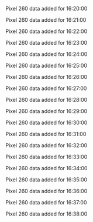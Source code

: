 Pixel 260 data added for 16:20:00

Pixel 260 data added for 16:21:00

Pixel 260 data added for 16:22:00

Pixel 260 data added for 16:23:00

Pixel 260 data added for 16:24:00

Pixel 260 data added for 16:25:00

Pixel 260 data added for 16:26:00

Pixel 260 data added for 16:27:00

Pixel 260 data added for 16:28:00

Pixel 260 data added for 16:29:00

Pixel 260 data added for 16:30:00

Pixel 260 data added for 16:31:00

Pixel 260 data added for 16:32:00

Pixel 260 data added for 16:33:00

Pixel 260 data added for 16:34:00

Pixel 260 data added for 16:35:00

Pixel 260 data added for 16:36:00

Pixel 260 data added for 16:37:00

Pixel 260 data added for 16:38:00

